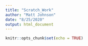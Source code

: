 ```yaml
---
title: "Scratch_Work"
author: "Matt Johnson"
date: "8/25/2020"
output: html_document
---
```


```r
knitr::opts_chunk$set(echo = TRUE)
```

